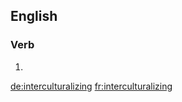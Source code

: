 ==English==

===Verb===
{{head|en|present participle}}

# {{present participle of|interculturalize|lang=en}}

[[de:interculturalizing]]
[[fr:interculturalizing]]